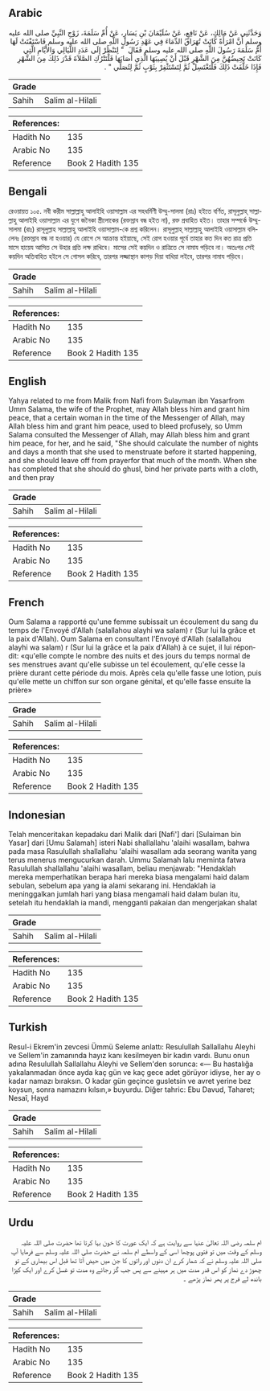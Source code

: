 ## Arabic


<div dir="rtl" lang="ar" style={{fontSize:'larger',backgroundColor:'#f8f9fa',padding:20}}>
وَحَدَّثَنِي عَنْ مَالِكٍ، عَنْ نَافِعٍ، عَنْ سُلَيْمَانَ بْنِ يَسَارٍ، عَنْ أُمِّ سَلَمَةَ، زَوْجِ النَّبِيِّ صلى الله عليه وسلم أَنَّ امْرَأَةً كَانَتْ تُهَرَاقُ الدِّمَاءَ فِي عَهْدِ رَسُولِ اللَّهِ صلى الله عليه وسلم فَاسْتَفْتَتْ لَهَا أُمُّ سَلَمَةَ رَسُولَ اللَّهِ صلى الله عليه وسلم فَقَالَ ‏ "‏ لِتَنْظُرْ إِلَى عَدَدِ اللَّيَالِي وَالأَيَّامِ الَّتِي كَانَتْ تَحِيضُهُنَّ مِنَ الشَّهْرِ قَبْلَ أَنْ يُصِيبَهَا الَّذِي أَصَابَهَا فَلْتَتْرُكِ الصَّلاَةَ قَدْرَ ذَلِكَ مِنَ الشَّهْرِ فَإِذَا خَلَّفَتْ ذَلِكَ فَلْتَغْتَسِلْ ثُمَّ لِتَسْتَثْفِرْ بِثَوْبٍ ثُمَّ لِتُصَلِّي ‏"‏ ‏.‏
</div>
<div style={{backgroundColor:'#f8f9fa',padding:20, marginBottom: 10}}><table> <thead> <tr> <th>Grade</th> <th></th> </tr> </thead> <tbody> <tr><td>Sahih</td><td>Salim al-Hilali</td></tr></tbody></table><table> <thead> <tr> <th>References:</th> <th></th> </tr> </thead> <tbody><tr><td>Hadith No</td><td>135</td></tr><tr><td>Arabic No</td><td>135</td></tr><tr><td>Reference</td><td>Book 2 Hadith 135</td></tr></tbody></table></div>

## Bengali


<div dir="ltr" lang="bn" style={{fontSize:'larger',backgroundColor:'#f8f9fa',padding:20}}>
রেওয়ায়ত ১০৫. নবী করীম সাল্লাল্লাহু আলাইহি ওয়াসাল্লাম এর সহধর্মিণী উম্মু-সালমা (রাঃ) হইতে বর্ণিত, রাসূলুল্লাহ্ সাল্লাল্লাহু আলাইহি ওয়াসাল্লাম এর যুগে জনৈকা স্ত্রীলোকের (রক্তস্রাব বন্ধ হইত না), রক্ত প্রবাহিত হইত। তাহার সম্পর্কে উম্মু-সালমা (রাঃ) রাসূলুল্লাহ সাল্লাল্লাহু আলাইহি ওয়াসাল্লাম-কে প্রশ্ন করিলেন। রাসূলুল্লাহ্ সাল্লাল্লাহু আলাইহি ওয়াসাল্লাম বলিলেনঃ (রক্তস্রাব বন্ধ না হওয়ার) যে রোগে সে আক্রান্ত হইয়াছে, সেই রোগ হওয়ার পূর্বে তাহার কত দিন কত রাত্র প্রতি মাসে হায়েয আসিত সে উহার প্রতি লক্ষ রাখিবে। মাসের সেই কয়দিন ও রাত্রিতে সে নামায পড়িবে না। অতঃপর সেই কয়দিন অতিবাহিত হইলে সে গোসল করিবে, তারপর লজ্জাস্থান কাপড় দিয়া বাধিয়া লইবে, তারপর নামায পড়িবে।
</div>
<div style={{backgroundColor:'#f8f9fa',padding:20, marginBottom: 10}}><table> <thead> <tr> <th>Grade</th> <th></th> </tr> </thead> <tbody> <tr><td>Sahih</td><td>Salim al-Hilali</td></tr></tbody></table><table> <thead> <tr> <th>References:</th> <th></th> </tr> </thead> <tbody><tr><td>Hadith No</td><td>135</td></tr><tr><td>Arabic No</td><td>135</td></tr><tr><td>Reference</td><td>Book 2 Hadith 135</td></tr></tbody></table></div>

## English


<div dir="ltr" lang="en" style={{fontSize:'larger',backgroundColor:'#f8f9fa',padding:20}}>
Yahya related to me from Malik from Nafi from Sulayman ibn Yasarfrom Umm Salama, the wife of the Prophet, may Allah bless him and grant him peace, that a certain woman in the time of the Messenger of Allah, may Allah bless him and grant him peace, used to bleed profusely, so Umm Salama consulted the Messenger of Allah, may Allah bless him and grant him peace, for her, and he said, "She should calculate the number of nights and days a month that she used to menstruate before it started happening, and she should leave off from prayerfor that much of the month. When she has completed that she should do ghusl, bind her private parts with a cloth, and then pray
</div>
<div style={{backgroundColor:'#f8f9fa',padding:20, marginBottom: 10}}><table> <thead> <tr> <th>Grade</th> <th></th> </tr> </thead> <tbody> <tr><td>Sahih</td><td>Salim al-Hilali</td></tr></tbody></table><table> <thead> <tr> <th>References:</th> <th></th> </tr> </thead> <tbody><tr><td>Hadith No</td><td>135</td></tr><tr><td>Arabic No</td><td>135</td></tr><tr><td>Reference</td><td>Book 2 Hadith 135</td></tr></tbody></table></div>

## French


<div dir="ltr" lang="fr" style={{fontSize:'larger',backgroundColor:'#f8f9fa',padding:20}}>
Oum Salama a rapporté qu'une femme subissait un écoulement du sang du temps de l'Envoyé d'Allah (salallahou alayhi wa salam) r (Sur lui la grâce et la paix d'Allah). Oum Salama en consultant l'Envoyé d'Allah (salallahou alayhi wa salam) r (Sur lui la grâce et la paix d'Allah) à ce sujet, il lui répondit: «qu'elle compte le nombre des nuits et des jours du temps normal de ses menstrues avant qu'elle subisse un tel écoulement, qu'elle cesse la prière durant cette période du mois. Après cela qu'elle fasse une lotion, puis qu'elle mette un chiffon sur son organe génital, et qu'elle fasse ensuite la prière»
</div>
<div style={{backgroundColor:'#f8f9fa',padding:20, marginBottom: 10}}><table> <thead> <tr> <th>Grade</th> <th></th> </tr> </thead> <tbody> <tr><td>Sahih</td><td>Salim al-Hilali</td></tr></tbody></table><table> <thead> <tr> <th>References:</th> <th></th> </tr> </thead> <tbody><tr><td>Hadith No</td><td>135</td></tr><tr><td>Arabic No</td><td>135</td></tr><tr><td>Reference</td><td>Book 2 Hadith 135</td></tr></tbody></table></div>

## Indonesian


<div dir="ltr" lang="id" style={{fontSize:'larger',backgroundColor:'#f8f9fa',padding:20}}>
Telah menceritakan kepadaku dari Malik dari [Nafi'] dari [Sulaiman bin Yasar] dari [Umu Salamah] isteri Nabi shallallahu 'alaihi wasallam, bahwa pada masa Rasulullah shallallahu 'alaihi wasallam ada seorang wanita yang terus menerus mengucurkan darah. Ummu Salamah lalu meminta fatwa Rasulullah shallallahu 'alaihi wasallam, beliau menjawab: "Hendaklah mereka memperhatikan berapa hari mereka biasa mengalami haid dalam sebulan, sebelum apa yang ia alami sekarang ini. Hendaklah ia meninggalkan jumlah hari yang biasa mengamali haid dalam bulan itu, setelah itu hendaklah ia mandi, mengganti pakaian dan mengerjakan shalat
</div>
<div style={{backgroundColor:'#f8f9fa',padding:20, marginBottom: 10}}><table> <thead> <tr> <th>Grade</th> <th></th> </tr> </thead> <tbody> <tr><td>Sahih</td><td>Salim al-Hilali</td></tr></tbody></table><table> <thead> <tr> <th>References:</th> <th></th> </tr> </thead> <tbody><tr><td>Hadith No</td><td>135</td></tr><tr><td>Arabic No</td><td>135</td></tr><tr><td>Reference</td><td>Book 2 Hadith 135</td></tr></tbody></table></div>

## Turkish


<div dir="ltr" lang="tr" style={{fontSize:'larger',backgroundColor:'#f8f9fa',padding:20}}>
Resul-i Ekrem'in zevcesi Ümmü Seleme anlattı: Resulullah Sallallahu Aleyhi ve Sellem'in zamanında hayız kanı kesilmeyen bir kadın vardı. Bunu onun adına Resulullah Sallallahu Aleyhi ve Sellem'den sorunca: «— Bu hastalığa yakalanmadan önce ayda kaç gün ve kaç gece adet görüyor idiyse, her ay o kadar namazı bıraksın. O kadar gün geçince gusletsin ve avret yerine bez koysun, sonra namazını kılsın,» buyurdu. Diğer tahric: Ebu Davud, Taharet; Nesaî, Hayd
</div>
<div style={{backgroundColor:'#f8f9fa',padding:20, marginBottom: 10}}><table> <thead> <tr> <th>Grade</th> <th></th> </tr> </thead> <tbody> <tr><td>Sahih</td><td>Salim al-Hilali</td></tr></tbody></table><table> <thead> <tr> <th>References:</th> <th></th> </tr> </thead> <tbody><tr><td>Hadith No</td><td>135</td></tr><tr><td>Arabic No</td><td>135</td></tr><tr><td>Reference</td><td>Book 2 Hadith 135</td></tr></tbody></table></div>

## Urdu


<div dir="rtl" lang="ur" style={{fontSize:'larger',backgroundColor:'#f8f9fa',padding:20}}>
ام سلمہ رضی اللہ تعالیٰ عنہا سے روایت ہے کہ ایک عورت کا خون بہا کرتا تھا حضرت صلی اللہ علیہ وسلم کے وقت میں تو فتوی پوچھا اسی کے واسطے ام سلمہ نے حضرت صلی اللہ علیہ وسلم سے فرمایا آپ صلی اللہ علیہ وسلم نے کہ شمار کرے ان دنوں اور راتوں کا جن میں حیض آتا تھا قبل اس بیماری کے تو چھوڑ دے نماز کو اس قدر مدت میں ہر مہینے سے پس جب گز رجائے وہ مدت تو غسل کرے اور ایک کپڑا باندھ لے فرج پر پھر نماز پڑھے ۔
</div>
<div style={{backgroundColor:'#f8f9fa',padding:20, marginBottom: 10}}><table> <thead> <tr> <th>Grade</th> <th></th> </tr> </thead> <tbody> <tr><td>Sahih</td><td>Salim al-Hilali</td></tr></tbody></table><table> <thead> <tr> <th>References:</th> <th></th> </tr> </thead> <tbody><tr><td>Hadith No</td><td>135</td></tr><tr><td>Arabic No</td><td>135</td></tr><tr><td>Reference</td><td>Book 2 Hadith 135</td></tr></tbody></table></div>